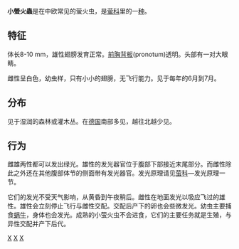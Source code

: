 {{Speciesbox
| taxon = Lamprohiza splendidula
| status = G5
| status_system = TNC
| image = LampyridaeSpec.png
| image_caption = 小螢火蟲(''Lamprohiza splendidula'')
| binomial_authority = [[卡爾·林奈|Linnaeus]], 1767
}}

'''小螢火蟲'''是在中欧常见的萤火虫，是[[萤科|萤科]]里的一[[种|种]]。

==特征==
体长8-10 mm，雄性翅膀发育正常。[[前胸背板|前胸背板]](pronotum)透明。头部有一对大眼睛。

雌性呈白色，幼虫样，只有小小的翅膀，无飞行能力。见于每年的6月到7月。

==分布==
见于湿润的森林或灌木丛。在[[德国|德国]]南部多见，越往北越少见。

==行为==
雌雄两性都可以发出绿光。雄性的发光器官位于腹部下部接近末尾部分。而雌性除此之外还在其他腹部体节的侧面带有发光器官。发光原理请见[[萤科|萤科]]—发光原理一节。

它们的发光不受天气影响，从黄昏到午夜稍后。雌性在地面发光以吸应飞过的雄性。雄性会立刻停止飞行与雌性交配。交配后产下的卵也会些微发光。幼虫主要捕食[[蜗牛|蜗牛]]，身体也会发光。成熟的小萤火虫不会进食，它们的主要任务就是生殖，与异性交配并产下后代。
{{Taxonbar|from=Q836461}}
[[Category:_1767年描述的昆虫|X]]
[[Category:螢科|X]]
[[Category:_卡尔·林奈命名的生物分类|X]]